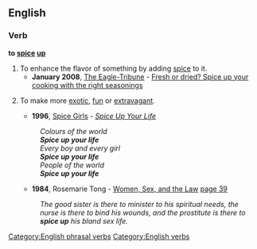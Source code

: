 ==English==

===Verb===
'''to [[spice]] [[up]]'''

# To enhance the flavor of something by adding [[spice]] to it. 
#*'''January 2008''', [[w:The Eagle-Tribune|The Eagle-Tribune]] - [http://www.eagletribune.com/pulife/local_story_016093914 Fresh or dried? Spice up your cooking with the right seasonings]
# {{idiom}} To make more [[exotic]], [[fun]] or [[extravagant]].
#*'''1996''', [[w:Spice Girls|Spice Girls]] - ''[[w:Spice Up Your Life|Spice Up Your Life]]''
#:''Colours of the world''
#:'''''Spice up your life'''''
#:''Every boy and every girl''
#:'''''Spice up your life'''''
#:''People of the world''
#:'''''Spice up your life'''''
#*'''1984''', Rosemarie Tong - [http://books.google.com/books?id=JbqvVVXncqMC Women, Sex, and the Law] [http://books.google.com/books?id=JbqvVVXncqMC&pg=PA39&dq=spice-up+sex-life+date:1980-1990&lr=&sig=sGmo5pLWKi2vk0AHMCW9YMl4OHc page 39]
#:''The good sister is there to minister to his spiritual needs, the nurse is there to bind his wounds, and the prostitute is there to '''spice up''' his bland sex life.''

[[Category:English phrasal verbs]]
[[Category:English verbs]]